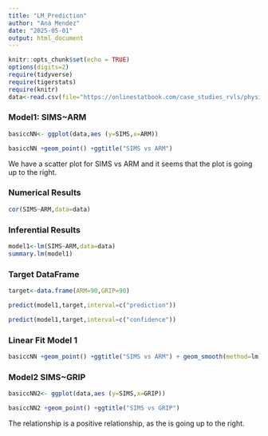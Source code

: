 ```yaml
---
title: "LM_Prediction"
author: "Ana Mendez"
date: "2025-05-01"
output: html_document
---
```


```r
knitr::opts_chunk$set(echo = TRUE)
options(digits=2)
require(tidyverse)
require(tigerstats)
require(knitr)
data<-read.csv(file="https://onlinestatbook.com/case_studies_rvls/physical_strength/data.txt", sep="",header=TRUE)
```

### Model1: SIMS~ARM

```r
basiccNN<- ggplot(data,aes (y=SIMS,x=ARM))
```


```r
basiccNN +geom_point() +ggtitle("SIMS vs ARM")
```

We have a scatter plot for SIMS vs ARM and it seems that the plot is going up to the right.

### Numerical Results

```r
cor(SIMS~ARM,data=data)
```

### Inferential Results 
```r
model1<-lm(SIMS~ARM,data=data)
summary.lm(model1)
```

### Target DataFrame
```r
target<-data.frame(ARM=90,GRIP=90)
```

```r
predict(model1,target,interval=c("prediction"))
```

```r
predict(model1,target,interval=c("confidence"))
```

### Linear Fit Model 1

```r
basiccNN +geom_point() +ggtitle("SIMS vs ARM") + geom_smooth(method=lm)
```

### Model2 SIMS~GRIP
```r
basiccNN2<- ggplot(data,aes (y=SIMS,x=GRIP))
```

```r
basiccNN2 +geom_point() +ggtitle("SIMS vs GRIP")
```

The relationship is a positive relationship, as the is going up to the right.



